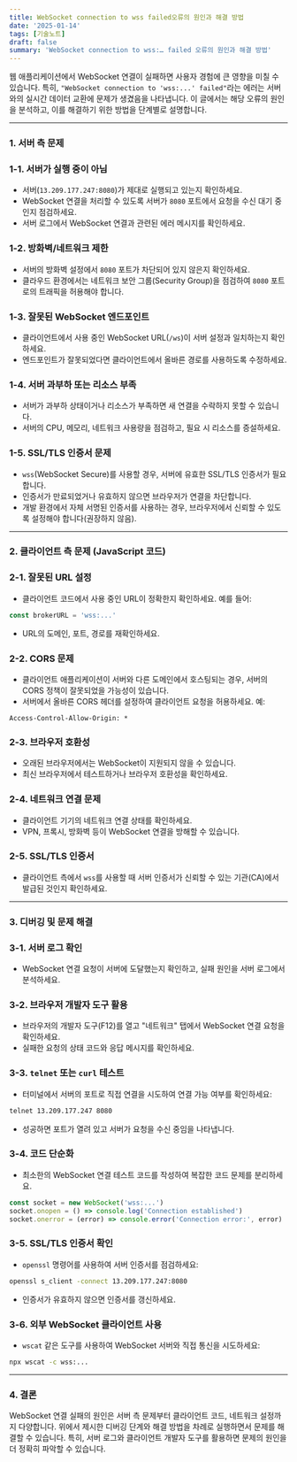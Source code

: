 ```yaml
---
title: WebSocket connection to wss failed오류의 원인과 해결 방법
date: '2025-01-14'
tags: [기술노트]
draft: false
summary: 'WebSocket connection to wss:… failed 오류의 원인과 해결 방법'
---
```


웹 애플리케이션에서 WebSocket 연결이 실패하면 사용자 경험에 큰 영향을 미칠 수 있습니다. 특히, `"WebSocket connection to 'wss:...' failed"`라는 에러는 서버와의 실시간 데이터 교환에 문제가 생겼음을 나타냅니다. 이 글에서는 해당 오류의 원인을 분석하고, 이를 해결하기 위한 방법을 단계별로 설명합니다.

---

### 1. **서버 측 문제**

### 1-1. **서버가 실행 중이 아님**

- 서버(`13.209.177.247:8080`)가 제대로 실행되고 있는지 확인하세요.
- WebSocket 연결을 처리할 수 있도록 서버가 `8080` 포트에서 요청을 수신 대기 중인지 점검하세요.
- 서버 로그에서 WebSocket 연결과 관련된 에러 메시지를 확인하세요.

### 1-2. **방화벽/네트워크 제한**

- 서버의 방화벽 설정에서 `8080` 포트가 차단되어 있지 않은지 확인하세요.
- 클라우드 환경에서는 네트워크 보안 그룹(Security Group)을 점검하여 `8080` 포트로의 트래픽을 허용해야 합니다.

### 1-3. **잘못된 WebSocket 엔드포인트**

- 클라이언트에서 사용 중인 WebSocket URL(`/ws`)이 서버 설정과 일치하는지 확인하세요.
- 엔드포인트가 잘못되었다면 클라이언트에서 올바른 경로를 사용하도록 수정하세요.

### 1-4. **서버 과부하 또는 리소스 부족**

- 서버가 과부하 상태이거나 리소스가 부족하면 새 연결을 수락하지 못할 수 있습니다.
- 서버의 CPU, 메모리, 네트워크 사용량을 점검하고, 필요 시 리소스를 증설하세요.

### 1-5. **SSL/TLS 인증서 문제**

- `wss`(WebSocket Secure)를 사용할 경우, 서버에 유효한 SSL/TLS 인증서가 필요합니다.
- 인증서가 만료되었거나 유효하지 않으면 브라우저가 연결을 차단합니다.
- 개발 환경에서 자체 서명된 인증서를 사용하는 경우, 브라우저에서 신뢰할 수 있도록 설정해야 합니다(권장하지 않음).

---

### 2. **클라이언트 측 문제 (JavaScript 코드)**

### 2-1. **잘못된 URL 설정**

- 클라이언트 코드에서 사용 중인 URL이 정확한지 확인하세요. 예를 들어:

```jsx
const brokerURL = 'wss:...'
```

- URL의 도메인, 포트, 경로를 재확인하세요.

### 2-2. **CORS 문제**

- 클라이언트 애플리케이션이 서버와 다른 도메인에서 호스팅되는 경우, 서버의 CORS 정책이 잘못되었을 가능성이 있습니다.
- 서버에서 올바른 CORS 헤더를 설정하여 클라이언트 요청을 허용하세요. 예:

```
Access-Control-Allow-Origin: *

```

### 2-3. **브라우저 호환성**

- 오래된 브라우저에서는 WebSocket이 지원되지 않을 수 있습니다.
- 최신 브라우저에서 테스트하거나 브라우저 호환성을 확인하세요.

### 2-4. **네트워크 연결 문제**

- 클라이언트 기기의 네트워크 연결 상태를 확인하세요.
- VPN, 프록시, 방화벽 등이 WebSocket 연결을 방해할 수 있습니다.

### 2-5. **SSL/TLS 인증서**

- 클라이언트 측에서 `wss`를 사용할 때 서버 인증서가 신뢰할 수 있는 기관(CA)에서 발급된 것인지 확인하세요.

---

### 3. **디버깅 및 문제 해결**

### 3-1. **서버 로그 확인**

- WebSocket 연결 요청이 서버에 도달했는지 확인하고, 실패 원인을 서버 로그에서 분석하세요.

### 3-2. **브라우저 개발자 도구 활용**

- 브라우저의 개발자 도구(F12)를 열고 "네트워크" 탭에서 WebSocket 연결 요청을 확인하세요.
- 실패한 요청의 상태 코드와 응답 메시지를 확인하세요.

### 3-3. **`telnet` 또는 `curl` 테스트**

- 터미널에서 서버의 포트로 직접 연결을 시도하여 연결 가능 여부를 확인하세요:

```bash
telnet 13.209.177.247 8080

```

- 성공하면 포트가 열려 있고 서버가 요청을 수신 중임을 나타냅니다.

### 3-4. **코드 단순화**

- 최소한의 WebSocket 연결 테스트 코드를 작성하여 복잡한 코드 문제를 분리하세요.

```jsx
const socket = new WebSocket('wss:...')
socket.onopen = () => console.log('Connection established')
socket.onerror = (error) => console.error('Connection error:', error)
```

### 3-5. **SSL/TLS 인증서 확인**

- `openssl` 명령어를 사용하여 서버 인증서를 점검하세요:

```bash
openssl s_client -connect 13.209.177.247:8080

```

- 인증서가 유효하지 않으면 인증서를 갱신하세요.

### 3-6. **외부 WebSocket 클라이언트 사용**

- `wscat` 같은 도구를 사용하여 WebSocket 서버와 직접 통신을 시도하세요:

```bash
npx wscat -c wss:...

```

---

### 4. **결론**

WebSocket 연결 실패의 원인은 서버 측 문제부터 클라이언트 코드, 네트워크 설정까지 다양합니다. 위에서 제시한 디버깅 단계와 해결 방법을 차례로 실행하면서 문제를 해결할 수 있습니다. 특히, 서버 로그와 클라이언트 개발자 도구를 활용하면 문제의 원인을 더 정확히 파악할 수 있습니다.
